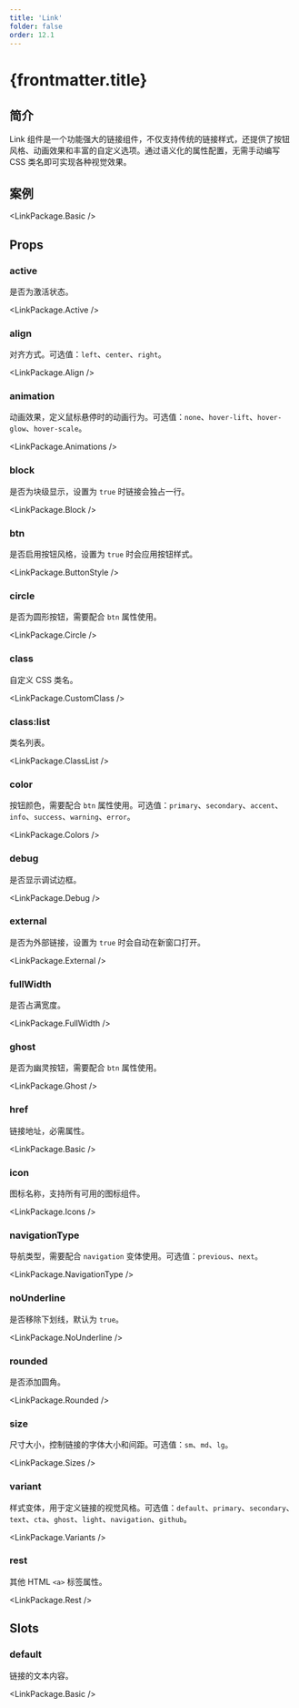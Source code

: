 ```yaml
---
title: 'Link'
folder: false
order: 12.1
---
```



# {frontmatter.title}

## 简介

Link 组件是一个功能强大的链接组件，不仅支持传统的链接样式，还提供了按钮风格、动画效果和丰富的自定义选项。通过语义化的属性配置，无需手动编写 CSS 类名即可实现各种视觉效果。

## 案例

<LinkPackage.Basic />

## Props

### active

是否为激活状态。

<LinkPackage.Active />

### align

对齐方式。可选值：`left`、`center`、`right`。

<LinkPackage.Align />

### animation

动画效果，定义鼠标悬停时的动画行为。可选值：`none`、`hover-lift`、`hover-glow`、`hover-scale`。

<LinkPackage.Animations />

### block

是否为块级显示，设置为 `true` 时链接会独占一行。

<LinkPackage.Block />

### btn

是否启用按钮风格，设置为 `true` 时会应用按钮样式。

<LinkPackage.ButtonStyle />

### circle

是否为圆形按钮，需要配合 `btn` 属性使用。

<LinkPackage.Circle />

### class

自定义 CSS 类名。

<LinkPackage.CustomClass />

### class:list

类名列表。

<LinkPackage.ClassList />

### color

按钮颜色，需要配合 `btn` 属性使用。可选值：`primary`、`secondary`、`accent`、`info`、`success`、`warning`、`error`。

<LinkPackage.Colors />

### debug

是否显示调试边框。

<LinkPackage.Debug />

### external

是否为外部链接，设置为 `true` 时会自动在新窗口打开。

<LinkPackage.External />

### fullWidth

是否占满宽度。

<LinkPackage.FullWidth />

### ghost

是否为幽灵按钮，需要配合 `btn` 属性使用。

<LinkPackage.Ghost />

### href

链接地址，必需属性。

<LinkPackage.Basic />

### icon

图标名称，支持所有可用的图标组件。

<LinkPackage.Icons />

### navigationType

导航类型，需要配合 `navigation` 变体使用。可选值：`previous`、`next`。

<LinkPackage.NavigationType />

### noUnderline

是否移除下划线，默认为 `true`。

<LinkPackage.NoUnderline />

### rounded

是否添加圆角。

<LinkPackage.Rounded />

### size

尺寸大小，控制链接的字体大小和间距。可选值：`sm`、`md`、`lg`。

<LinkPackage.Sizes />

### variant

样式变体，用于定义链接的视觉风格。可选值：`default`、`primary`、`secondary`、`text`、`cta`、`ghost`、`light`、`navigation`、`github`。

<LinkPackage.Variants />

### rest

其他 HTML `<a>` 标签属性。

<LinkPackage.Rest />

## Slots

### default

链接的文本内容。

<LinkPackage.Basic />
